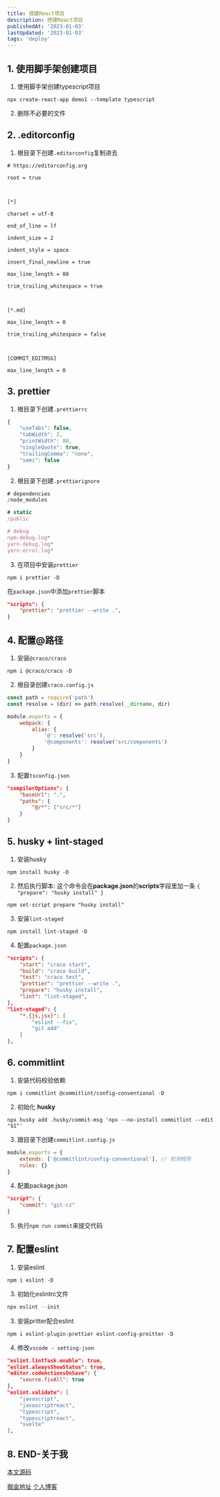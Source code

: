 ```yaml
---
title: 搭建React项目
description: 搭建React项目
publishedAt: '2023-01-03'
lastUpdated: '2023-01-03'
tags: 'deploy'
---
```


## 1. 使用脚手架创建项目
1. 使用脚手架创建typescript项目
```shell
npx create-react-app demo1 --template typescript
```
2. 删除不必要的文件
## 2. .editorconfig
1. 根目录下创建`.editorconfig`复制进去
```shell
# https://editorconfig.org

root = true

  

[*]

charset = utf-8

end_of_line = lf

indent_size = 2

indent_style = space

insert_final_newline = true

max_line_length = 80

trim_trailing_whitespace = true

  

[*.md]

max_line_length = 0

trim_trailing_whitespace = false

  

[COMMIT_EDITMSG]

max_line_length = 0
```
## 3. prettier
1. 根目录下创建`.prettierrc`
```javascript
{
	"useTabs": false,
	"tabWidth": 2,
	"printWidth": 80,
	"singleQuote": true,
	"trailingComma": "none",
	"semi": false
}
```
2. 根目录下创建`.prettierignore`
```javascript
# dependencies
/node_modules

# static
/public

# debug
npm-debug.log*
yarn-debug.log*
yarn-error.log*
```
3. 在项目中安装`prettier`
```shell
npm i prettier -D
```
在`package.json`中添加`prettier`脚本
```json
"scripts": {
	"prettier": "prettier --write .",
}
```
## 4. 配置@路径
1. 安装`@craco/craco`
```shell
npm i @craco/craco -D
```
2. 根目录创建`craco.config.js`
```javascript
const path = require('path')
const resolve = (dir) => path.resolve(__dirname, dir)

module.exports = {
	webpack: {
		alias: {
			'@': resolve('src'),
			'@components': resolve('src/components')
		}
	}
}
```
3. 配置`tsconfig.json`
```json
"compilerOptions": {
	"baseUrl": ".",
	"paths": {
		"@/*": ["src/*"]
	}
}
```
## 5. husky + lint-staged
1. 安装husky
```shell
npm install husky -D
```
2. 然后执行脚本: 这个命令会在**package.json**的**scripts**字段里加一条 `{ "prepare": "husky install" }`
```shell
npm set-script prepare "husky install"
```
3. 安装`lint-staged`
```shell
npm install lint-staged -D
```
4. 配置`package.json`
```json
"scripts": {
	"start": "craco start",
	"build": "craco build",
	"test": "craco test",
	"prettier": "prettier --write .",
	"prepare": "husky install",
	"lint": "lint-staged",
},
"lint-staged": {
	"*.{js,jsx}": [
		"eslint --fix",
		"git add"
	]
},
```
## 6. commitlint
1. 安装代码校验依赖
```shell
npm i commitlint @commitlint/config-conventional -D
```
2. 初始化 **husky**
```shell
npx husky add .husky/commit-msg 'npx --no-install commitlint --edit "$1"'
```
3. 跟目录下创建`commitlint.config.js`
```javascript
module.exports = {
	extends: ['@commitlint/config-conventional'], // 检测规则
	rules: {}
}
```
4. 配置package.json
```json
"script": {
	"commit": "git-cz"
}
```
5. 执行`npm run commit`来提交代码
## 7. 配置eslint
1. 安装eslint
```shell
npm i eslint -D
```
3. 初始化eslintrc文件
```javascript
npx eslint --init
```
3. 安装pritter配合eslint
```shell
npm i eslint-plugin-prettier eslint-config-preitter -D
```
4. 修改`vscode - setting-json`
```json
"eslint.lintTask.enable": true,
"eslint.alwaysShowStatus": true,
"editor.codeActionsOnSave": {
	"source.fixAll": true
},
"eslint.validate": [
	"javascript",
	"javascriptreact",
	"typescript",
	"typescriptreact",
	"svelte"
],
```
## 8. END-关于我

[本文源码](https://github.com/codehzy/react-template)

[掘金地址](https://juejin.cn/user/1714893872178823)
[个人博客](https://www.codehzy.cn/)
